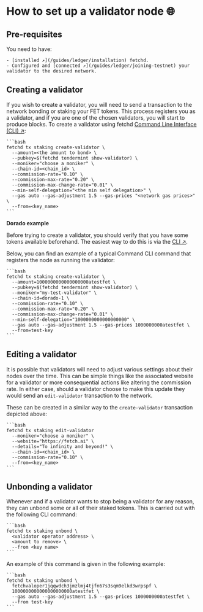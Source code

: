# How to set up a validator node 🌐

## Pre-requisites

You need to have:

    - [installed ↗️](/guides/ledger/installation) fetchd.
    - Configured and [connected ↗️](/guides/ledger/joining-testnet) your validator to the desired network.

## Creating a validator

If you wish to create a validator, you will need to send a transaction to the network bonding or staking your FET tokens. This process registers you as a validator, and if you are one of the chosen validators, you will start to produce blocks. To create a validator using fetchd [Command Line Interface (CLI) ↗️](/guides/ledger/cli/intro):

    ```bash
    fetchd tx staking create-validator \
      --amount=<the amount to bond> \
      --pubkey=$(fetchd tendermint show-validator) \
      --moniker="choose a moniker" \
      --chain-id=<chain_id> \
      --commission-rate="0.10" \
      --commission-max-rate="0.20" \
      --commission-max-change-rate="0.01" \
      --min-self-delegation="<the min self delegation>" \
      --gas auto --gas-adjustment 1.5 --gas-prices "<network gas prices>" \
      --from=<key_name>
    ```

**Dorado example**

Before trying to create a validator, you should verify that you have some tokens available beforehand. The easiest way to do this is via the [CLI ↗️](/guides/ledger/cli/tokens).

Below, you can find an example of a typical Command CLI command that registers the node as running the validator:

    ```bash
    fetchd tx staking create-validator \
      --amount=1000000000000000000atestfet \
      --pubkey=$(fetchd tendermint show-validator) \
      --moniker="my-test-validator" \
      --chain-id=dorado-1 \
      --commission-rate="0.10" \
      --commission-max-rate="0.20" \
      --commission-max-change-rate="0.01" \
      --min-self-delegation="1000000000000000000" \
      --gas auto --gas-adjustment 1.5 --gas-prices 1000000000atestfet \
      --from=test-key
    ```

## Editing a validator

It is possible that validators will need to adjust various settings about their nodes over the time.
This can be simple things like the associated website for a validator or more consequential actions like altering the commission rate. In either case, should a validator choose to make this update they would send an `edit-validator` transaction to the network.

These can be created in a similar way to the `create-validator` transaction depicted above:

    ```bash
    fetchd tx staking edit-validator
      --moniker="choose a moniker" \
      --website="https://fetch.ai" \
      --details="To infinity and beyond!" \
      --chain-id=<chain_id> \
      --commission-rate="0.10" \
      --from=<key_name>
    ```

## Unbonding a validator

Whenever and if a validator wants to stop being a validator for any reason, they can unbond some or all of their staked tokens. This is carried out with the following CLI command:

    ```bash
    fetchd tx staking unbond \
      <validator operator address> \
      <amount to remove> \
      --from <key name>
    ```

An example of this command is given in the following example:

    ```bash
    fetchd tx staking unbond \
      fetchvaloper1jqqwdch3jmzlmj4tjfn67s3sqm9elkd3wrpspf \
      1000000000000000000000atestfet \
      --gas auto --gas-adjustment 1.5 --gas-prices 1000000000atestfet \
      --from test-key
    ```
